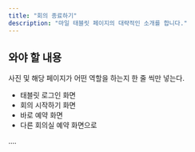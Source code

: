 ```yaml
---
title: "회의 종료하기"
description: "마일 태블릿 페이지의 대략적인 소개를 합니다."
---
```


## 와야 할 내용

사진 및 해당 페이지가 어떤 역할을 하는지 한 줄 씩만 넣는다.

-   태블릿 로그인 화면
-   회의 시작하기 화면
-   바로 예약 화면
-   다른 회의실 예약 화면으로

....

